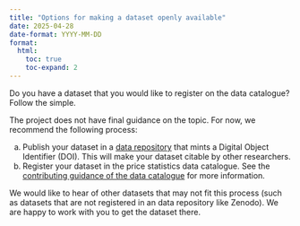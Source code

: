 ```yaml
---
title: "Options for making a dataset openly available"
date: 2025-04-28
date-format: YYYY-MM-DD
format:
  html:
    toc: true
    toc-expand: 2
---
```


Do you have a dataset that you would like to register on the data catalogue? Follow the simple.

The project does not have final guidance on the topic. For now, we recommend the following process:

a.  Publish your dataset in a [data repository](https://book.the-turing-way.org/reproducible-research/rdm/rdm-repository#rr-rdm-repository-select) that mints a Digital Object Identifier (DOI). This will make your dataset citable by other researchers.
b.  Register your dataset in the price statistics data catalogue. See the [contributing guidance of the data catalogue](https://github.com/UN-Task-Team-for-Scanner-Data/price-stats-data-catalogue/blob/main/CONTRIBUTING.md) for more information.

We would like to hear of other datasets that may not fit this process (such as datasets that are not registered in an data repository like Zenodo). We are happy to work with you to get the dataset there.